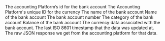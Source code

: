 <ResponseField name="platform_id" type="string" required>
  The accounting Platform’s id for the bank account
</ResponseField>

<ResponseField name="currency_id" type="string">
  The Accounting Platform's unique ID for the currency
</ResponseField>

<ResponseField name="institution_name" type="string">
  The name of the bank account
</ResponseField>

<ResponseField name="account_name" type="string">
  Name of the bank account
</ResponseField>

<ResponseField name="account_number" type="string">
  The bank account number
</ResponseField>

<ResponseField name="category" type="string">
  The category of the bank account
</ResponseField>

<ResponseField name="balance" type="float">
  Balance of the bank account
</ResponseField>

<ResponseField name="currency" type="Object">
  The currency data associated with the bank account.
  <Expandable title="properties">
    <ResponseField name="data" type="Object">
      <Expandable title="properties">
        <Snippet file="currency_snippet.mdx" />
      </Expandable>
    </ResponseField>
  </Expandable>
</ResponseField>

<ResponseField name="updated_at" type="date" required>
  The last ISO 8601 timestamp that the data was updated at.
</ResponseField>

<ResponseField name="raw_data" type="Object">
  The raw JSON response we get from the accounting platform for that data.
</ResponseField>
